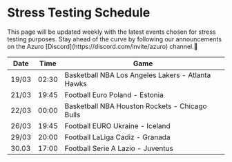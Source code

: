 

# Stress Testing Schedule

<Callout type="info">
  This page will be updated weekly with the latest events chosen for stress testing purposes.
  Stay ahead of the curve by following our announcements on the Azuro [Discord](https://discord.com/invite/azuro) channel.📢
</Callout>


| Date | Time | Game | 
| --- | --- | --- |
| 19/03 | 02:30 | Basketball NBA Los Angeles Lakers - Atlanta Hawks |
| 21/03 | 19:45 | Football Euro Poland - Estonia |
| 22/03 | 00:00 | Basketball NBA Houston Rockets - Chicago Bulls |
| 26/03 | 19:45 | Football EURO Ukraine - Iceland |
| 29/03 | 20:00 | Football LaLiga Cadiz - Granada |
| 30.03 | 17:00 | Football Serie A Lazio - Juventus |